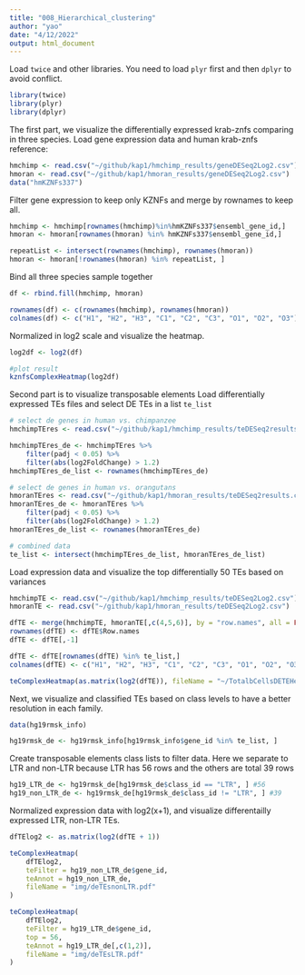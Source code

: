 ```yaml
---
title: "008_Hierarchical_clustering"
author: "yao"
date: "4/12/2022"
output: html_document
---
```

Load `twice` and other libraries. You need to load `plyr` first and then 
`dplyr` to avoid conflict.

```r
library(twice)
library(plyr)
library(dplyr)
```

The first part, we visualize the differentially expressed krab-znfs comparing
in three species. Load gene expression data and human krab-znfs reference:
```r
hmchimp <- read.csv("~/github/kap1/hmchimp_results/geneDESeq2Log2.csv")
hmoran <- read.csv("~/github/kap1/hmoran_results/geneDESeq2Log2.csv")
data("hmKZNFs337")

```

Filter gene expression to keep only KZNFs and merge by rownames to keep all.
```r
hmchimp <- hmchimp[rownames(hmchimp)%in%hmKZNFs337$ensembl_gene_id,]
hmoran <- hmoran[rownames(hmoran) %in% hmKZNFs337$ensembl_gene_id,]

repeatList <- intersect(rownames(hmchimp), rownames(hmoran))
hmoran <- hmoran[!rownames(hmoran) %in% repeatList, ]

```

Bind all three species sample together
```r
df <- rbind.fill(hmchimp, hmoran)

rownames(df) <- c(rownames(hmchimp), rownames(hmoran))
colnames(df) <- c("H1", "H2", "H3", "C1", "C2", "C3", "O1", "O2", "O3")

```

Normalized in log2 scale and visualize the heatmap.
```r
log2df <- log2(df)

#plot result
kznfsComplexHeatmap(log2df)
```


Second part is to visualize transposable elements
Load differentially expressed TEs files and select DE TEs in a list `te_list`
```r
# select de genes in human vs. chimpanzee
hmchimpTEres <- read.csv("~/github/kap1/hmchimp_results/teDESeq2results.csv")

hmchimpTEres_de <- hmchimpTEres %>% 
    filter(padj < 0.05) %>%
    filter(abs(log2FoldChange) > 1.2)
hmchimpTEres_de_list <- rownames(hmchimpTEres_de)

# select de genes in human vs. orangutans
hmoranTEres <- read.csv("~/github/kap1/hmoran_results/teDESeq2results.csv")
hmoranTEres_de <- hmoranTEres %>%
    filter(padj < 0.05) %>%
    filter(abs(log2FoldChange) > 1.2)
hmoranTEres_de_list <- rownames(hmoranTEres_de)

# combined data
te_list <- intersect(hmchimpTEres_de_list, hmoranTEres_de_list)
```

Load expression data and visualize the top differentially 50 TEs based on variances 
```r
hmchimpTE <- read.csv("~/github/kap1/hmchimp_results/teDESeq2Log2.csv")
hmoranTE <- read.csv("~/github/kap1/hmoran_results/teDESeq2Log2.csv")

dfTE <- merge(hmchimpTE, hmoranTE[,c(4,5,6)], by = "row.names", all = FALSE)
rownames(dfTE) <- dfTE$Row.names
dfTE <- dfTE[,-1]

dfTE <- dfTE[rownames(dfTE) %in% te_list,]
colnames(dfTE) <- c("H1", "H2", "H3", "C1", "C2", "C3", "O1", "O2", "O3")

teComplexHeatmap(as.matrix(log2(dfTE)), fileName = "~/TotalbCellsDETEHeatmap", top=50)

```

Next, we visualize and classified TEs based on class levels to have a better 
resolution in each family.
```r
data(hg19rmsk_info)

hg19rmsk_de <- hg19rmsk_info[hg19rmsk_info$gene_id %in% te_list, ]

```

Create transposable elements class lists to filter data. Here we separate to 
LTR and non-LTR because LTR has 56 rows and the others are total 39 rows
```r
hg19_LTR_de <- hg19rmsk_de[hg19rmsk_de$class_id == "LTR", ] #56
hg19_non_LTR_de <- hg19rmsk_de[hg19rmsk_de$class_id != "LTR", ] #39

```


Normalized expression data with log2(x+1), and visualize differentailly 
expressed LTR, non-LTR TEs.
```r
dfTElog2 <- as.matrix(log2(dfTE + 1))

teComplexHeatmap(
    dfTElog2,
    teFilter = hg19_non_LTR_de$gene_id,
    teAnnot = hg19_non_LTR_de,
    fileName = "img/deTEsnonLTR.pdf"
)
```
```r
teComplexHeatmap(
    dfTElog2,
    teFilter = hg19_LTR_de$gene_id,
    top = 56,
    teAnnot = hg19_LTR_de[,c(1,2)],
    fileName = "img/deTEsLTR.pdf"
)
```

